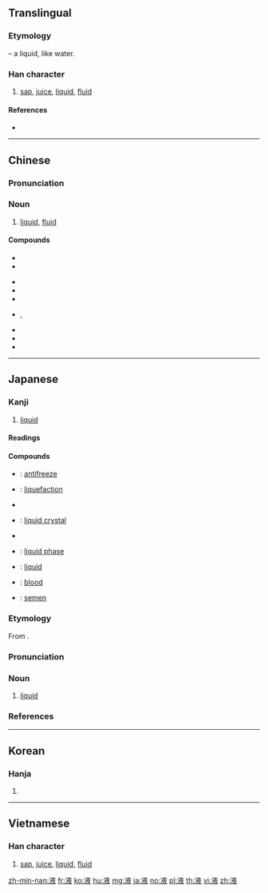 ==Translingual==

===Etymology===
{{Han compound|水|alt1=氵|t1=water|夜|ls=psc|c1=s|c2=p}} – a liquid, like water.

===Han character===
{{Han char|rn=85|rad=水|as=08|sn=11|four=30147|canj=EYOK|ids=⿰氵夜}}

# [[sap]], [[juice]], [[liquid]], [[fluid]]

====References====
* {{Han ref|kx=0628.040|dkj=17586|dj=1029.260|hdz=31658.020|uh=6DB2|ud=28082|bh=B247|bd=45639}}

----

==Chinese==
{{zh-forms}}

===Pronunciation===
{{zh-pron
|m=液
|c=jik6,jat6
|h=pfs=
|md=
|mn=sio̍h
|w=
|mc=y
|oc=y
|cat=n
}}

===Noun===
{{zh-noun}}

# [[liquid]], [[fluid]]
#: {{zh-x|體液|bodily fluid}}

====Compounds====
{{top2}}
* {{l|cmn|舒心口服液|tr=shūxīn kǒufùyè}}
* {{l|cmn|心通口服液|tr=xīntōng kǒufúyè}}
{{mid2}}
* {{l|cmn|液化|tr=yèhuà}}
* {{l|cmn|液晶|tr=yèjīng}}
* {{l|cmn|液态}}
* {{l|cmn|液體}}, {{l|cmn|液体|tr=yètǐ, yìtǐ}}
* {{l|cmn|液压机}}
* {{l|cmn|益母草口服液|tr=yìmǔcǎo kǒufúyè}}
* {{l|cmn|浴液|tr=yùyè}}
{{bottom}}

----

==Japanese==

===Kanji===
{{ja-kanji|grade=5|rs=水08}}

# [[liquid]]

====Readings====
{{ja-readings|goon=[[やく]] (yaku)|kanon=[[えき]] (eki)|kun=[[しる]] (shiru)}}

====Compounds====
{{der-top|Compounds}}
* {{ja-r|不凍液|ふとうえき}}: [[antifreeze]]
* {{ja-r|液化|えきか}}: [[liquefaction]]
* {{ja-r|液汁|えきじゅう}}
* {{ja-r|液晶|えきしょう}}: [[liquid crystal]]
* {{ja-r|液状|えきじょう}}
* {{ja-r|液相|えきそう}}: [[liquid phase]]
* {{ja-r|液体|えきたい}}: [[liquid]]
* {{ja-r|血液|けつえき}}: [[blood]]
* {{ja-r|精液|せいえき}}: [[semen]]
{{der-bottom}}

===Etymology===
{{ja-kanjitab|えき|yomi=o}}
From {{etyl|ltc|ja|sort=えき}} {{m|zh|液|tr=yek||liquid}}.

===Pronunciation===
{{ja-pron|yomi=kanon|えき|acc=1|acc_ref=DJR,NHK}}

===Noun===
{{ja-noun|えき}}

# [[liquid]]

===References===
<references/>

----

==Korean==

===Hanja===
{{ko-hanja|hangeul=액|eumhun=|rv=aek|mr=aek|y=ayk}}

# {{defn|lang=ko|sort=水08}}

----

==Vietnamese==

===Han character===
{{vi-hantu|[[dịch]], [[giá]]|rs=水08}}

# [[sap]], [[juice]], [[liquid]], [[fluid]]

[[zh-min-nan:液]]
[[fr:液]]
[[ko:液]]
[[hu:液]]
[[mg:液]]
[[ja:液]]
[[no:液]]
[[pl:液]]
[[th:液]]
[[vi:液]]
[[zh:液]]